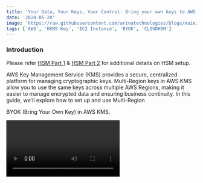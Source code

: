 ```yaml
---
title: 'Your Data, Your Keys, Your Control: Bring your own keys to AWS CloudHSM - Part 3'
date: '2024-05-28'
image: 'https://raw.githubusercontent.com/arinatechnologies/blogs/main/images/HSM%203.webp'
tags: ['AWS', 'KKMS Key', 'EC2 Instance', 'BYOK', 'CLOUDHSM']
---
```

### Introduction

Please refer [HSM Part 1](https://www.arinatechnologies.com/posts/cloudhsm) & [HSM Part 2](https://www.arinatechnologies.com/posts/BYOKwithAWS) for additional details on HSM setup. 

AWS Key Management Service (KMS) provides a secure, centralized platform for managing cryptographic keys. Multi-Region keys in AWS KMS allow you to use the same keys across multiple AWS Regions, making it easier to manage encrypted data and ensuring business continuity. In this guide, we'll explore how to set up and use Multi-Region

BYOK (Bring Your Own Key) in AWS KMS.

<Video id="0z3rAhxowHY" title="Multi-region key (MRK) BYOK (bring your own key) to AWS KMS"/>

**Step 1: Setting Up Your Environment**

Before you start, ensure you have an AWS account with the necessary permissions, AWS CLI installed, and familiarity with AWS regions and KMS concepts.

**Creating an Empty Directory on EC2 Instance:**

Start by creating a new directory on your EC2 instance where you'll manage your keys:

```bash
mkdir /opt/vb-hsm/hsm-21
cd /opt/vb-hsm/hsm-21
```

**Step 2: Creating a Multi-Region KMS Key**
[Multi-Region KMS](https://raw.githubusercontent.com/arinatechnologies/blogs/25b7480b584872a5b1441ad29435c06463212083/images/cloudhsm%20part%203/create%20key.webp)
[Multi-Region KMS](https://raw.githubusercontent.com/arinatechnologies/blogs/25b7480b584872a5b1441ad29435c06463212083/images/cloudhsm%20part%203/multi%20region%20key.webp)

Generate a new KMS key with no key material associated, indicating it's external and multi-region:

```bash
aws kms create-key --origin EXTERNAL --region us-east-1 --multi-region
```

You'll receive an output similar to this:

```json
{
    "KeyMetadata": {
        "AWSAccountId": "<AccountID>",
        "KeyId": "mrk-d58582b2563a40ef893d9181052130db",
        "Arn": "arn:aws:kms:us-east-1:<AccountID>:key/mrk-d58582b2563a40ef893d9181052130db",
        ...
        "MultiRegion": true,
        ...
    }
}
```

Make sure to note down the `KeyId` as it will be used later.

**Step 3: Preparing for Key Import**

Create an alias for easier reference to your key:

```bash
aws kms create-alias --alias-name alias/byok-mrk --target-key-id mrk-d58582b2563a40ef893d9181052130db
```

Retrieve the parameters needed for importing your key:

```bash
aws kms get-parameters-for-import --key-id mrk-d58582b2563a40ef893d9181052130db --wrapping-algorithm RSAES_OAEP_SHA_256 --wrapping-key-spec RSA_2048 --region us-east-1 > ./WrappingParameters.json
```

Extract the import token and create a public key:

```bash
jq -r '.ImportToken' ./WrappingParameters.json > ./ImportToken.b64
echo -e "-----BEGIN PUBLIC KEY-----\n$(jq -r '.PublicKey' ./WrappingParameters.json)\n-----END PUBLIC KEY-----" > ./PublicKey.pem
openssl enc -d -base64 -A -in ./ImportToken.b64 -out ./ImportToken.bin
```

**Step 4: Importing Key Material**

Initialize your Crypto user and import settings:

```bash
export CLOUDHSM_ROLE=crypto-user
export CLOUDHSM_PIN=cu_user1:acord12345
/opt/cloudhsm/bin/cloudhsm-cli key import pem --path ./PublicKey.pem --label wrapping-key-example-21 --key-type-class rsa-public --attributes wrap=true
```

**Step 5: Replicating Key to Another Region**

Understand the mechanics of cross-Region replication, crucial for maintaining data consistency across geographical locations. Use AWS KMS's built-in replication features to copy key material securely between regions, adhering strictly to AWS security protocols.

[Read about Key Management](https://www.arinatechnologies.com/posts/cloudhsm)
Ready to take your cloud infrastructure to the next level? Please reach out to us [ Contact Us](https://www.arinatechnologies.com/contact) <br/>

### Conclusion

Using AWS KMS Multi-Region keys with BYOK configurations adds a layer of flexibility and security to your cloud infrastructure, enabling seamless data encryption and decryption across different AWS Regions. By carefully following these steps and maintaining rigorous security standards, you can ensure the safety of your key material and uphold compliance across your organization.

[Read about Arina Website Design](https://www.arinatechnologies.com/website-design)
[Read about Arina Consulting](https://www.arinatechnologies.com/consulting)
[Read about Arina Staffing](https://www.arinatechnologies.com/staffing)
[Read about Arina Website Performance](https://www.arinatechnologies.com/website-performance)
[Read about Arina Website Performance](https://www.arinatechnologies.com/pricing)
